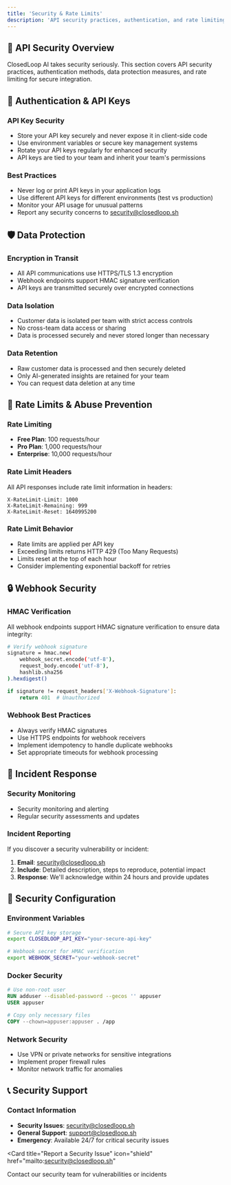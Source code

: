 ```yaml
---
title: 'Security & Rate Limits'
description: 'API security practices, authentication, and rate limiting for ClosedLoop AI'
---
```


## 🔐 API Security Overview

ClosedLoop AI takes security seriously. This section covers API security practices, authentication methods, data protection measures, and rate limiting for secure integration.

## 🔑 Authentication & API Keys

### **API Key Security**
- Store your API key securely and never expose it in client-side code
- Use environment variables or secure key management systems
- Rotate your API keys regularly for enhanced security
- API keys are tied to your team and inherit your team's permissions

### **Best Practices**
- Never log or print API keys in your application logs
- Use different API keys for different environments (test vs production)
- Monitor your API usage for unusual patterns
- Report any security concerns to security@closedloop.sh

## 🛡️ Data Protection

### **Encryption in Transit**
- All API communications use HTTPS/TLS 1.3 encryption
- Webhook endpoints support HMAC signature verification
- API keys are transmitted securely over encrypted connections

### **Data Isolation**
- Customer data is isolated per team with strict access controls
- No cross-team data access or sharing
- Data is processed securely and never stored longer than necessary

### **Data Retention**
- Raw customer data is processed and then securely deleted
- Only AI-generated insights are retained for your team
- You can request data deletion at any time

## 🚦 Rate Limits & Abuse Prevention

### **Rate Limiting**
- **Free Plan**: 100 requests/hour
- **Pro Plan**: 1,000 requests/hour  
- **Enterprise**: 10,000 requests/hour

### **Rate Limit Headers**
All API responses include rate limit information in headers:
```
X-RateLimit-Limit: 1000
X-RateLimit-Remaining: 999
X-RateLimit-Reset: 1640995200
```

### **Rate Limit Behavior**
- Rate limits are applied per API key
- Exceeding limits returns HTTP 429 (Too Many Requests)
- Limits reset at the top of each hour
- Consider implementing exponential backoff for retries

## 🔒 Webhook Security

### **HMAC Verification**
All webhook endpoints support HMAC signature verification to ensure data integrity:

```bash
# Verify webhook signature
signature = hmac.new(
    webhook_secret.encode('utf-8'),
    request_body.encode('utf-8'),
    hashlib.sha256
).hexdigest()

if signature != request_headers['X-Webhook-Signature']:
    return 401  # Unauthorized
```

### **Webhook Best Practices**
- Always verify HMAC signatures
- Use HTTPS endpoints for webhook receivers
- Implement idempotency to handle duplicate webhooks
- Set appropriate timeouts for webhook processing


## 🚨 Incident Response

### **Security Monitoring**
- Security monitoring and alerting
- Regular security assessments and updates

### **Incident Reporting**
If you discover a security vulnerability or incident:

1. **Email**: security@closedloop.sh
2. **Include**: Detailed description, steps to reproduce, potential impact
3. **Response**: We'll acknowledge within 24 hours and provide updates



## 🔧 Security Configuration

### **Environment Variables**
```bash
# Secure API key storage
export CLOSEDLOOP_API_KEY="your-secure-api-key"

# Webhook secret for HMAC verification
export WEBHOOK_SECRET="your-webhook-secret"
```

### **Docker Security**
```dockerfile
# Use non-root user
RUN adduser --disabled-password --gecos '' appuser
USER appuser

# Copy only necessary files
COPY --chown=appuser:appuser . /app
```

### **Network Security**
- Use VPN or private networks for sensitive integrations
- Implement proper firewall rules
- Monitor network traffic for anomalies

## 📞 Security Support

### **Contact Information**
- **Security Issues**: security@closedloop.sh
- **General Support**: support@closedloop.sh
- **Emergency**: Available 24/7 for critical security issues


<Card
  title="Report a Security Issue"
  icon="shield"
  href="mailto:security@closedloop.sh"
>
  Contact our security team for vulnerabilities or incidents
</Card>
